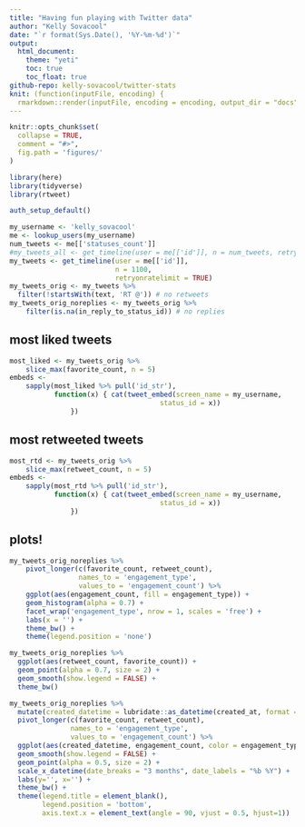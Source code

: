 ```yaml
---
title: "Having fun playing with Twitter data"
author: "Kelly Sovacool"
date: "`r format(Sys.Date(), '%Y-%m-%d')`"
output:
  html_document:
    theme: "yeti"
    toc: true
    toc_float: true
github-repo: kelly-sovacool/twitter-stats
knit: (function(inputFile, encoding) {
  rmarkdown::render(inputFile, encoding = encoding, output_dir = "docs") })
---
```


```r
knitr::opts_chunk$set(
  collapse = TRUE,
  comment = "#>",
  fig.path = 'figures/'
)
```


```r
library(here)
library(tidyverse)
library(rtweet)
```

```r
auth_setup_default()
```

```r
my_username <- 'kelly_sovacool'
me <- lookup_users(my_username)
num_tweets <- me[['statuses_count']]
#my_tweets_all <- get_timeline(user = me[['id']], n = num_tweets, retryonratelimit = TRUE) # Error: $ operator is invalid for atomic vectors 
my_tweets <- get_timeline(user = me[['id']], 
                          n = 1100, 
                          retryonratelimit = TRUE)
my_tweets_orig <- my_tweets %>% 
  filter(!startsWith(text, 'RT @')) # no retweets
my_tweets_orig_noreplies <- my_tweets_orig %>% 
    filter(is.na(in_reply_to_status_id)) # no replies
```

## most liked tweets

```r
most_liked <- my_tweets_orig %>% 
    slice_max(favorite_count, n = 5)
embeds <- 
    sapply(most_liked %>% pull('id_str'), 
           function(x) { cat(tweet_embed(screen_name = my_username, 
                                     status_id = x))
               })
```


## most retweeted tweets

```r
most_rtd <- my_tweets_orig %>% 
    slice_max(retweet_count, n = 5)
embeds <- 
    sapply(most_rtd %>% pull('id_str'), 
           function(x) { cat(tweet_embed(screen_name = my_username, 
                                     status_id = x))
               })
```

## plots!

```r
my_tweets_orig_noreplies %>% 
    pivot_longer(c(favorite_count, retweet_count),
                 names_to = 'engagement_type',
                 values_to = 'engagement_count') %>% 
    ggplot(aes(engagement_count, fill = engagement_type)) +
    geom_histogram(alpha = 0.7) +
    facet_wrap('engagement_type', nrow = 1, scales = 'free') +
    labs(x = '') +
    theme_bw() +
    theme(legend.position = 'none')
```

```r
my_tweets_orig_noreplies %>% 
  ggplot(aes(retweet_count, favorite_count)) +
  geom_point(alpha = 0.7, size = 2) +
  geom_smooth(show.legend = FALSE) +
  theme_bw()
```

```r
my_tweets_orig_noreplies %>% 
  mutate(created_datetime = lubridate::as_datetime(created_at, format = '%a %b %d %H:%M:%S +0000 %Y')) %>% 
  pivot_longer(c(favorite_count, retweet_count),
               names_to = 'engagement_type',
               values_to = 'engagement_count') %>% 
  ggplot(aes(created_datetime, engagement_count, color = engagement_type)) +
  geom_smooth(show.legend = FALSE) +
  geom_point(alpha = 0.5, size = 2) +
  scale_x_datetime(date_breaks = "3 months", date_labels = "%b %Y") + 
  labs(y='', x='') +
  theme_bw() +
  theme(legend.title = element_blank(),
        legend.position = 'bottom',
        axis.text.x = element_text(angle = 90, vjust = 0.5, hjust=1))
```
